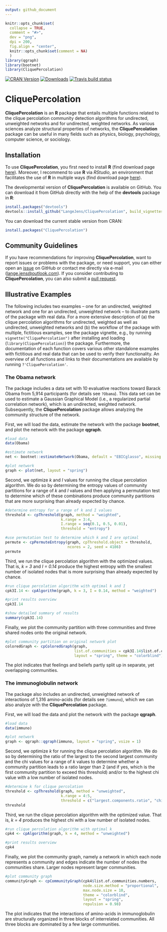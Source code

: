 ```yaml
---
output: github_document
---
```


```r
knitr::opts_chunk$set(
  collapse = TRUE,
  comment = "#>",
  dev = "png",
  dpi = 200,
  fig.align = "center",
  knitr::opts_chunk$set(comment = NA)
  )
library(qgraph)
library(bootnet)
library(CliquePercolation)
```

[![CRAN Version](http://www.r-pkg.org/badges/version/CliquePercolation)](https://cran.r-project.org/package=CliquePercolation)
[![Downloads](https://cranlogs.r-pkg.org/badges/CliquePercolation)](https://cran.r-project.org/package=CliquePercolation)
[![Travis build status](https://travis-ci.com/LangeJens/CliquePercolation.svg?branch=master)](https://travis-ci.com/LangeJens/CliquePercolation)

# CliquePercolation

**CliquePercolation** is an **R** package that entails multiple functions related to the clique percolation community detection algorithms for undirected, unweighted networks and for undirected, weighted networks. As various sciences analyze structural properties of networks, the **CliquePercolation** package can be useful in many fields such as physics, biology, psychology, computer science, or sociology.

## Installation

To use **CliquePercolation**, you first need to install **R** (find download page [here](https://cran.r-project.org/)). Moreover, I recommend to use **R** via *RStudio*, an environment that facilitates the use of **R** in multiple ways (find download page [here](https://rstudio.com/)).

The developmental version of **CliquePercolation** is available on GitHub. You can download it from GitHub directly with the help of the **devtools** package in **R**:


```r
install.packages("devtools")
devtools::install_github("LangeJens/CliquePercolation", build_vignettes = TRUE)
```


You can download the current stable version from CRAN:


```r
install.packages("CliquePercolation")
```

## Community Guidelines

If you have recommendations for improving **CliquePercolation**, want to report issues or problems with the package, or need support, you can either open an [issue](https://github.com/LangeJens/CliquePercolation/issues) on GitHub or contact me directly via e-mail (<lange.jens@outlook.com>). If you consider contributing to **CliquePercolation**, you can also submit a [pull request](https://github.com/LangeJens/CliquePercolation/pulls).

## Illustrative Examples

The following includes two examples -- one for an undirected, weighted network and one for an undirected, unweighted network -- to illustrate parts of the package with real data. For a more extensive description of (a) the clique percolation algorithms for undirected, weighted as well as undirected, unweighted networks and (b) the workflow of the package with multiple, fictitious examples, see the package vignette, e.g., by running `vignette("CliquePercolation")` after installing and loading (`library(CliquePercolation)`) the package. Furthermore, the documentation of each function covers various other standalone examples with fictitious and real data that can be used to verify their functionality. An overview of all functions and links to their documentations are available by running `?'CliquePercolation'`.

### The Obama network

The package includes a data set with 10 evaluative reactions toward Barack Obama from 5,914 participants (for details see `?Obama`). This data set can be used to estimate a Gaussian Graphical Model (i.e., a regularized partial correlation network), which is an undirected, weighted network. Subsequently, the **CliquePercolation** package allows analyzing the community structure of the network.

First, we will load the data, estimate the network with the package **bootnet**, and plot the network with the package **qgraph**.

```r
#load data
data(Obama)

#estimate network
net <- bootnet::estimateNetwork(Obama, default = "EBICglasso", missing = "pairwise")

#plot network
graph <- plot(net, layout = "spring")
```

Second, we optimize *k* and *I* values for running the clique percolation algorithm. We do so by determining the entropy values of community partitions for a range of *k* and *I* values and then applying a permutation test to determine which of these combinations produce community partitions that are more surprising than already expected by chance.

```r
#determine entropy for a range of k and I values
threshold <- cpThreshold(graph, method = "weighted",
                         k.range = 3:4,
                         I.range = seq(0.1, 0.5, 0.01),
                         threshold = "entropy")

#use permutation test to determine which k and I are optimal
permute <- cpPermuteEntropy(graph, cpThreshold.object = threshold,
                            ncores = 2, seed = 4186)
permute
```

Third, we run the clique percolation algorithm with the optimized values. That is, *k = 3* and *I = 0.14* produce the highest entropy with the smallest number of isolated nodes that is more surprising than already expected by chance.

```r
#run clique percolation algorithm with optimal k and I
cpk3I.14 <- cpAlgorithm(graph, k = 3, I = 0.14, method = "weighted")

#print results overview
cpk3I.14

#show detailed summary of results
summary(cpk3I.14)
```

Finally, we plot the community partition with three communities and three shared nodes onto the original network.

```r
#plot community partition on original network plot
coloredGraph <- cpColoredGraph(graph,
                               list.of.communities = cpk3I.14$list.of.communities.labels,
                               layout = "spring", theme = "colorblind")
```

The plot indicates that feelings and beliefs partly split up in separate, yet overlapping communities.

### The immunoglobulin network

The package also includes an undirected, unweighted network of interactions of 1,316 amino-acids (for details see `?immuno`), which we can also analyze with the **CliquePercolation** package.

First, we will load the data and plot the network with the package **qgraph**.

```r
#load data
data(immuno)

#plot network
graph <- qgraph::qgraph(immuno, layout = "spring", vsize = 1)

```

Second, we optimize *k* for running the clique percolation algorithm. We do so by determining the ratio of the largest to the second largest community and the chi values for a range of *k* values to determine whether a community partition leads to a ratio larger than 2 (and if yes, which is the first community partition to exceed this threshold) and/or to the highest chi value with a low number of isolated nodes.

```r
#determine k for clique percolation
threshold <- cpThreshold(graph, method = "unweighted",
                         k.range = 4:5,
                         threshold = c("largest.components.ratio", "chi"))
threshold
```

Third, we run the clique percolation algorithm with the optimized value. That is, *k = 4* produces the highest chi with a low number of isolated nodes.

```r
#run clique percolation algorithm with optimal k
cpk4 <- cpAlgorithm(graph, k = 4, method = "unweighted")

#print results overview
cpk4
```

Finally, we plot the community graph, namely a network in which each node represents a community and edges indicate the number of nodes the communities share. Larger nodes represent larger communities.

```r
#plot community graph
communityGraph <- cpCommunityGraph(cpk4$list.of.communities.numbers,
                                   node.size.method = "proportional",
                                   max.node.size = 10,
                                   theme = "colorblind",
                                   layout = "spring",
                                   repulsion = 0.98)
```

The plot indicates that the interactions of amino-acids in immunoglobulin are structurally organized in three blocks of interrelated communities. All three blocks are dominated by a few large communities.
